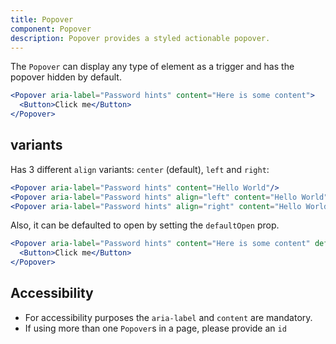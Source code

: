 ```yaml
---
title: Popover
component: Popover
description: Popover provides a styled actionable popover.
---
```


The `Popover` can display any type of element as a trigger and has the popover hidden by default.

```jsx live center
<Popover aria-label="Password hints" content="Here is some content">
  <Button>Click me</Button>
</Popover>
```

## variants

Has 3 different `align` variants: `center` (default), `left` and `right`:

```jsx live center
<Popover aria-label="Password hints" content="Hello World"/>
<Popover aria-label="Password hints" align="left" content="Hello World"/>
<Popover aria-label="Password hints" align="right" content="Hello World"/>
```

Also, it can be defaulted to open by setting the `defaultOpen` prop.

```jsx live center
<Popover aria-label="Password hints" content="Here is some content" defaultOpen>
  <Button>Click me</Button>
</Popover>
```

## Accessibility

- For accessibility purposes the `aria-label` and `content` are mandatory.
- If using more than one `Popover`s in a page, please provide an `id`
